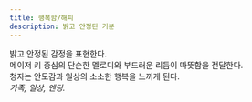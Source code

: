 ```yaml
---
title: 행복함/해피
description: 밝고 안정된 기분
---
```


밝고 안정된 감정을 표현한다.  
메이저 키 중심의 단순한 멜로디와 부드러운 리듬이 따뜻함을 전달한다.  
청자는 안도감과 일상의 소소한 행복을 느끼게 된다.  
*가족, 일상, 엔딩.*